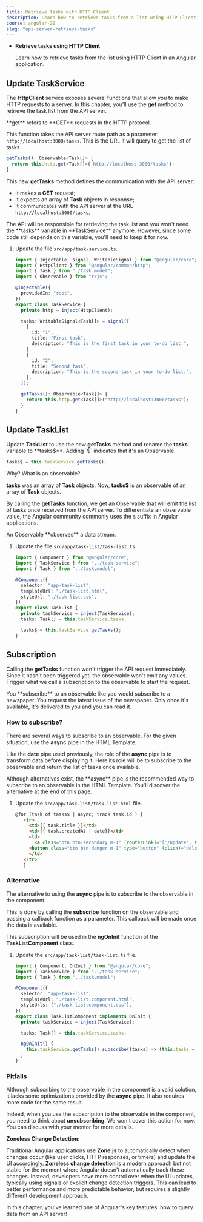 ```yaml
---
title: Retrieve Tasks with HTTP Client
description: Learn how to retrieve tasks from a list using HTTP Client in an Angular application.
course: angular-20
slug: "api-server-retrieve-tasks"
---
```



<NotificationCard state="objective" title="Chapter Objectives">
  <ul className="list-disc pl-4 space-y-2">
    <li>
      <strong>Retrieve tasks using HTTP Client</strong>
      <p>
        Learn how to retrieve tasks from the list using HTTP Client in an
        Angular application.
      </p>
    </li>
  </ul>
</NotificationCard>

## Update TaskService

The **HttpClient** service exposes several functions that allow you to make HTTP requests to a server. In this chapter, you'll use the **get** method to retrieve the task list from the API server.

<NotificationCard state="info" title="Note">
  **get** refers to **GET** requests in the HTTP protocol.
</NotificationCard>

This function takes the API server route path as a parameter: `http://localhost:3000/tasks`.
This is the URL it will query to get the list of tasks.

```typescript
getTasks(): Observable<Task[]> {
  return this.http.get<Task[]>('http://localhost:3000/tasks');
}
```

This new **getTasks** method defines the communication with the API server:

- It makes a **GET** request;
- It expects an array of **Task** objects in response;
- It communicates with the API server at the URL `http://localhost:3000/tasks`.

<NotificationCard state="warning" title="Warning">
  The API will be responsible for retrieving the task list and you won't need
  the **tasks** variable in **TaskService** anymore. However, since some code
  still depends on this variable, you'll need to keep it for now.
</NotificationCard>

<Steps>

1. Update the file `src/app/task-service.ts`.

   ```typescript ins={"Add the getTasks function": 24-27}
   import { Injectable, signal, WritableSignal } from "@angular/core";
   import { HttpClient } from "@angular/common/http";
   import { Task } from "./task.model";
   import { Observable } from "rxjs";

   @Injectable({
     providedIn: "root",
   })
   export class TaskService {
     private http = inject(HttpClient);

     tasks: WritableSignal<Task[]> = signal([
       {
         id: "1",
         title: "First task",
         description: "This is the first task in your to-do list.",
       },
       {
         id: "2",
         title: "Second task",
         description: "This is the second task in your to-do list.",
       },
     ]);

     getTasks(): Observable<Task[]> {
       return this.http.get<Task[]>("http://localhost:3000/tasks");
     }
   }
   ```

</Steps>

## Update TaskList

Update **TaskList** to use the new **getTasks** method and rename the **tasks** variable to **tasks$**. Adding `$` indicates that it's an Observable.

```typescript
tasks$ = this.taskService.getTasks();
```

Why? What is an observable?

**tasks** was an array of **Task** objects. Now, **tasks$** is an observable of an array of **Task** objects.

By calling the **getTasks** function, we get an Observable that will emit the list of tasks once received from the API server.
To differentiate an observable value, the Angular community commonly uses the `$` suffix in Angular applications.

<NotificationCard state="info" title="Note">
  An Observable **observes** a data stream.
</NotificationCard>

<Steps>

1. Update the file `src/app/task-list/task-list.ts`.

   ```typescript del={"Remove the tasks variable": 11-12} ins={"Replace it with the tasks$ variable": 13-14}
   import { Component } from "@angular/core";
   import { TaskService } from "../task-service";
   import { Task } from "../task.model";

   @Component({
     selector: "app-task-list",
     templateUrl: "./task-list.html",
     styleUrl: "./task-list.css",
   })
   export class TaskList {
     private taskService = inject(TaskService);
     tasks: Task[] = this.taskService.tasks;

     tasks$ = this.taskService.getTasks();
   }
   ```

</Steps>

## Subscription

Calling the **getTasks** function won't trigger the API request immediately. Since it hasn't been triggered yet, the observable won't emit any values.
Trigger what we call a subscription to the observable to start the request.

<NotificationCard state="info" title="Note">
  You **subscribe** to an observable like you would subscribe to a newspaper.
  You request the latest issue of the newspaper. Only once it's available, it's
  delivered to you and you can read it.
</NotificationCard>

### How to subscribe?

There are several ways to subscribe to an observable.
For the given situation, use the **async** pipe in the HTML Template.

Like the **date** pipe used previously, the role of the **async** pipe is to transform data before displaying it.
Here its role will be to subscribe to the observable and return the list of tasks once available.

<NotificationCard state="info" title="Note">
  Although alternatives exist, the **async** pipe is the recommended way to
  subscribe to an observable in the HTML Template. You'll discover the
  alternative at the end of this page.
</NotificationCard>

<Steps>

1. Update the `src/app/task-list/task-list.html` file.

   ```html ins="tasks$ | async"
   @for (task of tasks$ | async; track task.id ) {
      <tr>
        <td>{{ task.title }}</td>
        <td>{{ task.createdAt | date}}</td>
        <td>
          <a class="btn btn-secondary m-1" [routerLink]="['/update', task.id]">Update</a>
        <button class="btn btn-danger m-1" type="button" (click)="deleteTask(task.id)">Delete</button>
        </td>
      </tr>
      }
   ```

</Steps>

### Alternative

The alternative to using the **async** pipe is to subscribe to the observable in the component.

This is done by calling the **subscribe** function on the observable and passing a callback function as a parameter.
This callback will be made once the data is available.

This subscription will be used in the **ngOnInit** function of the **TaskListComponent** class.

<Steps>

1. Update the `src/app/task-list/task-list.ts` file.

   ```typescript ins={"Subscribe to the observable": 14-17}
   import { Component, OnInit } from "@angular/core";
   import { TaskService } from "../task-service";
   import { Task } from "../task.model";

   @Component({
     selector: "app-task-list",
     templateUrl: "./task-list.component.html",
     styleUrls: ["./task-list.component.css"],
   })
   export class TaskListComponent implements OnInit {
     private taskService = inject(TaskService);

     tasks: Task[] = this.taskService.tasks;

     ngOnInit() {
       this.taskService.getTasks().subscribe((tasks) => (this.tasks = tasks));
     }
   }
   ```

</Steps>

### Pitfalls

Although subscribing to the observable in the component is a valid solution, it lacks some optimizations provided by the **async** pipe.
It also requires more code for the same result.

Indeed, when you use the subscription to the observable in the component, you need to think about **unsubscribing**.
We won't cover this action for now. You can discuss with your mentor for more details.


**Zoneless Change Detection**:

Traditional Angular applications use **Zone.js** to automatically detect when changes occur (like user clicks, HTTP responses, or timers) and update the UI accordingly. **Zoneless change detection** is a modern approach but not stable for the moment where Angular doesn't automatically track these changes. Instead, developers have more control over when the UI updates, typically using signals or explicit change detection triggers. This can lead to better performance and more predictable behavior, but requires a slightly different development approach.

<NotificationCard state="success" title="What you've learned">
  In this chapter, you've learned one of Angular's key features: how to query
  data from an API server!
</NotificationCard>

